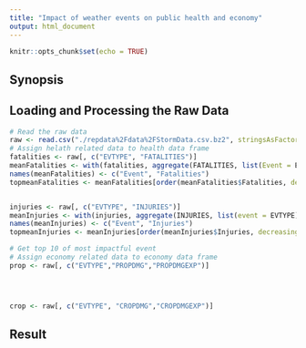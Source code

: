 ```yaml
---
title: "Impact of weather events on public health and economy"
output: html_document
---
```


```r
knitr::opts_chunk$set(echo = TRUE)
```

## Synopsis

## Loading and Processing the Raw Data
```r
# Read the raw data
raw <- read.csv("./repdata%2Fdata%2FStormData.csv.bz2", stringsAsFactors = F)
# Assign helath related data to health data frame
fatalities <- raw[, c("EVTYPE", "FATALITIES")]
meanFatalities <- with(fatalities, aggregate(FATALITIES, list(Event = EVTYPE), mean, na.rm=T))
names(meanFatalities) <- c("Event", "Fatalities")
topmeanFatalities <- meanFatalities[order(meanFatalities$Fatalities, decreasing=T)[1:10],]


injuries <- raw[, c("EVTYPE", "INJURIES")]
meanInjuries <- with(injuries, aggregate(INJURIES, list(event = EVTYPE), mean, na.rm=T))
names(meanInjuries) <- c("Event", "Injuries")
topmeanInjuries <- meanInjuries[order(meanInjuries$Injuries, decreasing=T)[1:10],]

# Get top 10 of most impactful event
# Assign economy related data to economy data frame
prop <- raw[, c("EVTYPE","PROPDMG","PROPDMGEXP")]




crop <- raw[, c("EVTYPE", "CROPDMG","CROPDMGEXP")]

```

## Result


